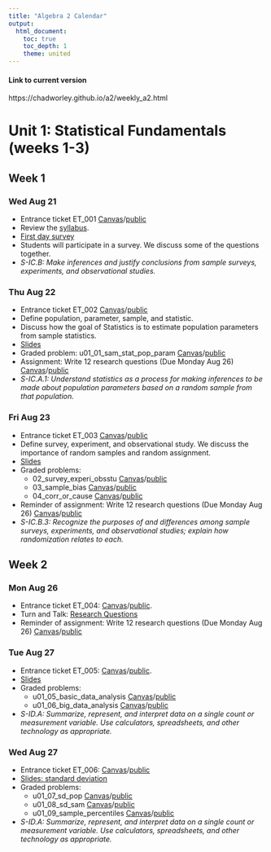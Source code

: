 ```yaml
---
title: "Algebra 2 Calendar"
output:
  html_document:
    toc: true
    toc_depth: 1
    theme: united
---
```


#### Link to current version

https://chadworley.github.io/a2/weekly_a2.html

# Unit 1: Statistical Fundamentals (weeks 1-3)

## Week 1 {.tabset}

### Wed Aug 21

* Entrance ticket ET_001 [Canvas](https://bart.instructure.com/courses/1314/quizzes/2254)/[public](https://chadworley.github.io/a2/ET/ET_001.html)
* Review the [syllabus](https://chadworley.github.io/a2/syllabus_a2.html).
* [First day survey](https://forms.gle/UiZrKtkPGFZ7Po8F9)
* Students will participate in a survey. We discuss some of the questions together.
* *S-IC.B: Make inferences and justify conclusions from sample surveys, experiments, and observational studies.*

### Thu Aug 22

* Entrance ticket ET_002 [Canvas](https://bart.instructure.com/courses/1314/quizzes/2255)/[public](https://chadworley.github.io/a2/ET/ET_002.html)
* Define population, parameter, sample, and statistic.
* Discuss how the goal of Statistics is to estimate population parameters from sample statistics.
* [Slides](https://chadworley.github.io/a2/u01/p01_sam_stat_pop_prop.html)
* Graded problem: u01_01_sam_stat_pop_param [Canvas](https://bart.instructure.com/courses/1314/quizzes/2212)/[public](https://chadworley.github.io/a2/u01/outhtml/01_sam_stat_pop_param.html)
* Assignment: Write 12 research questions (Due Monday Aug 26) [Canvas](https://bart.instructure.com/courses/1314/assignments/21622)/[public](https://chadworley.github.io/a2/u01/asn_research_questions.html)
* *S-IC.A.1: Understand statistics as a process for making inferences to be made about population parameters based on a random sample from that population.*

### Fri Aug 23

* Entrance ticket ET_003 [Canvas](https://bart.instructure.com/courses/1314/quizzes/2256)/[public](https://chadworley.github.io/a2/ET/ET_003.html)
* Define survey, experiment, and observational study. We discuss the importance of random samples and random assignment.
* [Slides](https://chadworley.github.io/a2/u01/p02_survey_experi_obsstu.html)
* Graded problems:
  * 02_survey_experi_obsstu [Canvas](https://bart.instructure.com/courses/1314/quizzes/2213)/[public](https://chadworley.github.io/a2/u01/outhtml/02_survey_experi_obsstu.html)
  * 03_sample_bias [Canvas](https://bart.instructure.com/courses/1314/quizzes/2214)/[public](https://chadworley.github.io/a2/u01/outhtml/03_sample_bias.html)
  * 04_corr_or_cause [Canvas](https://bart.instructure.com/courses/1314/quizzes/2229)/[public](https://chadworley.github.io/a2/u01/outhtml/04_corr_or_cause.html)
* Reminder of assignment: Write 12 research questions (Due Monday Aug 26) [Canvas](https://bart.instructure.com/courses/1314/assignments/21622)/[public](https://chadworley.github.io/a2/u01/asn_research_questions.html)
* *S-IC.B.3: Recognize the purposes of and differences among sample surveys, experiments, and observational studies; explain how randomization relates to each.*

## Week 2 {.tabset}

### Mon Aug 26

* Entrance ticket ET_004: [Canvas](https://bart.instructure.com/courses/1314/quizzes/2257)/[public](https://chadworley.github.io/a2/ET/ET_004.html).
* Turn and Talk: [Research Questions](https://chadworley.github.io/a2/u01/Turn_Talk_Research_Questions.html)
* Reminder of assignment: Write 12 research questions (Due Monday Aug 26) [Canvas](https://bart.instructure.com/courses/1314/assignments/21622)/[public](https://chadworley.github.io/a2/u01/asn_research_questions.html)


### Tue Aug 27

* Entrance ticket ET_005: [Canvas](https://bart.instructure.com/courses/1314/quizzes/2258)/[public](https://chadworley.github.io/a2/ET/ET_005.html).
* [Slides](https://chadworley.github.io/a2/u01/p05_spreadsheet_intro.html#/)
* Graded problems:
    * u01_05_basic_data_analysis [Canvas](https://bart.instructure.com/courses/1314/quizzes/2288)/[public](https://chadworley.github.io/a2/u01/outhtml/05_basic_data_analysis.html)
    * u01_06_big_data_analysis [Canvas](https://bart.instructure.com/courses/1314/quizzes/2289)/[public](https://chadworley.github.io/a2/u01/outhtml/06_big_data_analysis.html)
* *S-ID.A: Summarize, represent, and interpret data on a single count or measurement variable. Use calculators, spreadsheets, and other technology as appropriate.*
    
### Wed Aug 27

* Entrance ticket ET_006: [Canvas](https://bart.instructure.com/courses/1314/quizzes/2258)/[public](https://chadworley.github.io/a2/ET/ET_006.html)
* [Slides: standard deviation](https://chadworley.github.io/a2/u01/pres_sd.html)
* Graded problems:
    * u01_07_sd_pop [Canvas](https://bart.instructure.com/courses/1314/quizzes/2299)/[public](https://chadworley.github.io/a2/u01/outhtml/07_sd_pop.html)
    * u01_08_sd_sam [Canvas](https://bart.instructure.com/courses/1314/quizzes/2300)/[public](https://chadworley.github.io/a2/u01/outhtml/08_sd_sam.html)
    * u01_09_sample_percentiles [Canvas](https://bart.instructure.com/courses/1314/quizzes/2301)/[public](https://chadworley.github.io/a2/u01/outhtml/09_sample_percentiles.html)
* *S-ID.A: Summarize, represent, and interpret data on a single count or measurement variable. Use calculators, spreadsheets, and other technology as appropriate.*


<!-- ### Wed Aug 28 -->

<!-- * Graded Problems: -->
<!--   * u01_05_sample_percentiles [Canvas](https://bart.instructure.com/courses/1314/quizzes/2284)/[public](https://chadworley.github.io/a2/u01/outhtml/05_sample_percentiles.html) -->
<!--   * u01_06_ME_dice_tots [Canvas](https://bart.instructure.com/courses/1314/quizzes/2285)/[public](https://chadworley.github.io/a2/u01/outhtml/06_ME_dice_tots.html) -->
<!--   * u01_07_stoplight_sim [Canvas](https://bart.instructure.com/courses/1314/quizzes/2286)/[public](https://chadworley.github.io/a2/u01/outhtml/07_stoplight_sim.html) -->
<!-- * *S-IC.A.2: Decide if a specified model is consistent with results from a given data-generating process, e.g., using simulation.* -->


<!-- * Entrance ticket ET_005 [Canvas](https://bart.instructure.com/courses/1314/quizzes/2258)/[public](https://chadworley.github.io/a2/ET/ET_005.html). -->
<!-- * Learn to read and make histograms. -->
<!-- * Graded Problems: -->
<!--   * 07_read_histogram  -->
<!--   * 08_make_hist_see_shape  -->
<!-- * *S-ID.A: Summarize, represent, and interpret data on a single count or measurement variable. Use calculators, spreadsheets, and other technology as appropriate.* -->

<!-- ### Wed Aug 28 -->

<!-- * Entrance ticket: -->
<!--     * On Canvas, complete [ET_006](https://chadworley.github.io/a2/ET/ET_006.html). -->
<!-- * Learn to simulate dice in spreadsheet. -->
<!-- * Learn about [MARGIN OF ERROR](https://en.wikipedia.org/wiki/Margin_of_error). -->
<!-- * Learn to compare model to observation to make conclusion. -->
<!-- * [Slides](https://chadworley.github.io/a2/u01/p09_dice_sim.html) -->
<!-- * [Practice: Q9](https://chadworley.github.io/a2/u01/u01_shared1.html#Q9v1) -->
<!-- * Canvas: -->
<!--   * 09_ME_dice_tots -->
<!--  -->

<!-- ### Thu Aug 29 -->

<!-- * Entrance ticket: -->
<!--     * On Canvas, complete [ET_007](https://chadworley.github.io/a2/ET/ET_007.html). -->
<!-- * Class activity: [roll 100d6 with 1000 repetitions](https://chadworley.github.io/a2/u01/p09b_model_vs_reality.html). -->
<!--   * Open a new [google doc](https://docs.new) to make a report. -->
<!--     * Describe the activity. -->
<!--     * Link the spreadsheet. -->
<!--     * Save the histogram. Make sure it has good labels. -->
<!--     * Describe the interval of typical averages: the meaning and your values. -->
<!--     * Describe the margin of error: the meaning and your value. -->
<!--   * As a class, roll 100 (real) dice. Record the rolls in a shared google sheet. -->
<!--     * Save the real rolls to your report. -->
<!--     * Find the average. -->
<!--     * Make conclusions: discuss. -->
<!-- * *S-IC.A.2: Decide if a specified model is consistent with results from a given data-generating process, e.g., using simulation.* -->

<!-- ### Fri Aug 30 -->

<!-- * Entrance ticket: -->
<!--     * On Canvas, complete [ET_008](https://chadworley.github.io/a2/ET/ET_008.html). -->
<!-- * Learn to simulate a [Bernoulli Random Variable](https://en.wikipedia.org/wiki/Bernoulli_distribution) in spreadsheet. -->
<!-- * Learn about [MARGIN OF ERROR](https://en.wikipedia.org/wiki/Margin_of_error) of proportion. -->
<!-- * Learn to compare model to observation to make conclusion. -->
<!-- * [Practice: Q10](https://chadworley.github.io/a2/u01/u01_shared1.html#Q10v1) -->
<!-- * Canvas: -->
<!--   * 10_prop_test_sim.Rmd -->
<!-- * *S-IC.A.2: Decide if a specified model is consistent with results from a given data-generating process, e.g., using simulation.* -->

<!-- ## Week 3 {.tabset} -->

<!-- ### Mon Sep 02 -->

<!-- * NO SCHOOL! Labor day! -->

<!-- ### Tue Sep 03 -->

<!-- * Entrance ticket: -->
<!--     * On Canvas, complete [ET_009](https://chadworley.github.io/a2/ET/ET_009.html). -->
<!-- * Learn to [resample](https://en.wikipedia.org/wiki/Resampling_(statistics)) ([bootstrap](https://en.wikipedia.org/wiki/Bootstrapping_(statistics)) method) to get confidence interval and margin of error. -->
<!-- * [Practice: Q11](https://chadworley.github.io/a2/u01/u01_shared1.html#Q11v1) -->
<!-- * Canvas: -->
<!--   * 11_resample_mean_ME -->
<!-- * *S-IC.B.4: Use data from a sample survey to estimate a population mean or proportion; develop a margin of error through the use of simulation models for random sampling.* -->

<!-- ### Wed Sep 04 -->

<!-- * Entrance ticket: -->
<!--     * On Canvas, complete [ET_010](https://chadworley.github.io/a2/ET/ET_010.html). -->
<!-- * Compare two sample means using a [permutation test](https://en.wikipedia.org/wiki/Permutation_test). -->
<!-- * [Practice: Q12](https://chadworley.github.io/a2/u01/u01_shared1.html#Q11v1) -->
<!-- * Canvas: -->
<!--   * 12_reshuffle_two_mean -->
<!-- * *S-ID.B.5 Use data from a randomized experiment to compare two treatments; use simulations to decide if differences between parameters are significant.* -->

<!-- ### Thu Sep 05 -->

<!-- * Entrance ticket: -->
<!--     * On Canvas, complete [ET_011](https://chadworley.github.io/a2/ET/ET_011.html). -->
<!-- * Begin [Mastery](https://chadworley.github.io/a2/u01/u01_shared1.html)! -->

<!-- ### Fri Sep 06 -->

<!-- * Entrance ticket: -->
<!--     * On Canvas, complete [ET_012](https://chadworley.github.io/a2/ET/ET_012.html). -->
<!-- * Finish [Mastery](https://chadworley.github.io/a2/u01/u01_shared1.html)! -->

<!-- # Unit 2: Classical Statistics (weeks 4-6) -->

<!-- ## Week 4 {.tabset} -->

<!-- ### Mon Sep 09 -->

<!-- * Entrance ticket: -->
<!--     * On Canvas, complete [ET_013](https://chadworley.github.io/a2/ET/ET_013.html). -->

<!-- ### Tue Sep 10 -->

<!-- * Entrance ticket: -->
<!--     * On Canvas, complete [ET_014](https://chadworley.github.io/a2/ET/ET_014.html). -->

<!-- ### Wed Sep 11 -->

<!-- * Entrance ticket: -->
<!--     * On Canvas, complete [ET_015](https://chadworley.github.io/a2/ET/ET_015.html). -->

<!-- ### Thu Sep 12 -->

<!-- * Entrance ticket: -->
<!--     * On Canvas, complete [ET_016](https://chadworley.github.io/a2/ET/ET_016.html). -->

<!-- ### Fri Sep 13 -->

<!-- * Entrance ticket: -->
<!--     * On Canvas, complete [ET_017](https://chadworley.github.io/a2/ET/ET_017.html). -->

<!-- ## Week 5 {.tabset} -->

<!-- ### Mon Sep 16 -->

<!-- * PSAT (I think) -->

<!-- ### Tue Sep 17 -->


<!-- ### Wed Sep 18 -->


<!-- ### Thu Sep 19 -->


<!-- ### Fri Sep 20 -->


